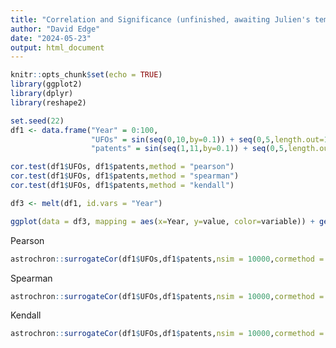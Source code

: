 ---
title: "Correlation and Significance (unfinished, awaiting Julien's template)"
author: "David Edge"
date: "2024-05-23"
output: html_document
---

```{r setup, include=FALSE}
knitr::opts_chunk$set(echo = TRUE)
library(ggplot2)
library(dplyr)
library(reshape2)
```


```{r}
set.seed(22)
df1 <- data.frame("Year" = 0:100,
                  "UFOs" = sin(seq(0,10,by=0.1)) + seq(0,5,length.out=101) + runif(101,min = -2,max = 2),
                  "patents" = sin(seq(1,11,by=0.1)) + seq(0,5,length.out=101) + runif(101,min = -2,max = 2))

cor.test(df1$UFOs, df1$patents,method = "pearson")
cor.test(df1$UFOs, df1$patents,method = "spearman")
cor.test(df1$UFOs, df1$patents,method = "kendall")

```


```{r}

df3 <- melt(df1, id.vars = "Year")

ggplot(data = df3, mapping = aes(x=Year, y=value, color=variable)) + geom_line()

```

Pearson
```{r}
astrochron::surrogateCor(df1$UFOs,df1$patents,nsim = 10000,cormethod = 1)
```

Spearman
```{r}
astrochron::surrogateCor(df1$UFOs,df1$patents,nsim = 10000,cormethod = 2)
```

Kendall
```{r}
astrochron::surrogateCor(df1$UFOs,df1$patents,nsim = 10000,cormethod = 3)
```

